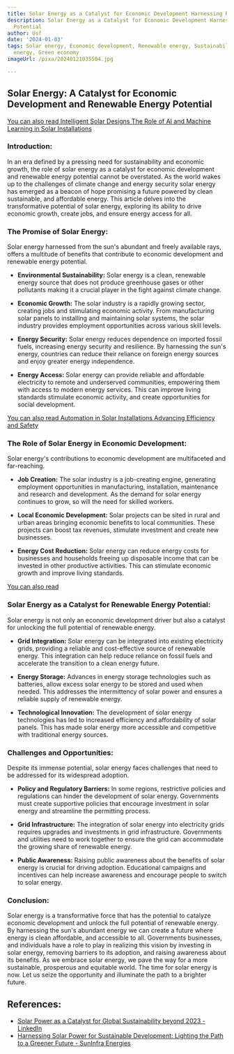 ```yaml
---
title: Solar Energy as a Catalyst for Economic Development Harnessing Renewable Potential
description: Solar Energy as a Catalyst for Economic Development Harnessing Renewable
  Potential
author: Usf
date: '2024-01-03'
tags: Solar energy, Economic development, Renewable energy, Sustainability, Clean
  energy, Green economy
imageUrl: /pixa/20240121035504.jpg

---
```

## Solar  Energy: A Catalyst for Economic Development and Renewable Energy Potential

[You can also read Intelligent Solar  Designs The Role of AI and Machine Learning in  Solar Installations](Intelligent%20Solar%20Designs%20The%20Role%20of%20AI%20and%20Machine%20Learning%20in%20Solar%20Installations)


### Introduction:

In an era defined by a pressing need for sustainability and  economic  growth, the role of  solar energy  as a catalyst for economic  development  and renewable energy potential cannot be overstated. As the world wakes up to the challenges of  climate change and energy security solar energy has emerged as a beacon of hope promising a future powered by clean  sustainable, and affordable energy. This article delves  into  the transformative potential of solar energy, exploring its ability to drive economic growth, create jobs, and ensure energy access for all.

### The Promise of Solar Energy:

Solar energy harnessed from the sun's abundant and freely  available rays, offers a multitude of benefits that contribute to economic development  and renewable energy potential.

* **Environmental Sustainability:** Solar energy is a clean, renewable energy  source that does not produce greenhouse  gases or other pollutants making it a  crucial player in the fight against climate change.

* **Economic Growth:** The solar industry is  a rapidly growing sector, creating jobs and stimulating economic activity. From manufacturing solar panels to installing and maintaining solar  systems, the solar industry provides employment opportunities across various skill levels.

* **Energy Security:** Solar energy reduces dependence on imported fossil fuels, increasing energy security and resilience. By harnessing the sun's energy, countries can  reduce their reliance on  foreign energy  sources and enjoy greater energy  independence.

* **Energy Access:** Solar energy can provide reliable and affordable  electricity to remote and underserved communities, empowering them with access to modern energy services. This can improve  living standards  stimulate  economic activity, and create opportunities for  social development.

[You can also read Automation in  Solar Installations Advancing Efficiency and Safety](Automation%20in%20Solar%20Installations%20Advancing%20Efficiency%20and%20Safety)


### The Role of Solar Energy in Economic Development:

Solar energy's contributions to economic development are multifaceted and far-reaching.

* **Job Creation:** The solar  industry is a job-creating  engine, generating employment opportunities in manufacturing, installation, maintenance and research and development.  As the demand for solar energy continues to grow, so  will the need for skilled  workers.

* **Local  Economic Development:**  Solar projects can be sited in rural and urban areas bringing economic benefits to local communities. These projects can boost tax revenues, stimulate investment and create new businesses.

* **Energy Cost Reduction:** Solar energy can reduce energy costs for businesses and households freeing up disposable income that can be invested in other  productive  activities. This can stimulate  economic  growth  and improve living standards.

[You can also  read ]()


### Solar Energy as a Catalyst for Renewable  Energy Potential:

Solar energy  is not only an economic development driver but also  a catalyst for unlocking the full potential  of renewable energy.

* **Grid Integration:** Solar energy  can be integrated into existing electricity grids, providing a reliable and cost-effective source of renewable energy. This integration can help reduce  reliance on fossil fuels and accelerate the transition to a clean energy future.

* **Energy Storage:** Advances in energy storage technologies such as batteries, allow excess solar energy to  be stored and used when needed. This addresses the  intermittency  of solar power  and ensures a reliable supply of renewable energy.

* **Technological Innovation:** The  development of solar energy technologies has led to increased efficiency and affordability of solar panels. This has made  solar energy more accessible and competitive with traditional energy sources.

### Challenges and Opportunities:

Despite  its immense potential, solar energy faces challenges that need to be addressed for its widespread adoption.

* **Policy and Regulatory Barriers:** In some regions, restrictive policies and regulations  can hinder the development of  solar energy. Governments must create supportive policies that  encourage  investment  in solar energy  and streamline the permitting process.

*  **Grid  Infrastructure:** The integration of solar energy into electricity grids requires  upgrades and investments in grid infrastructure. Governments and utilities need to work together  to ensure the grid can accommodate the  growing share of renewable energy.

* **Public Awareness:** Raising public awareness about the benefits of solar energy is crucial for driving adoption. Educational campaigns and incentives can help increase awareness and encourage people to switch to  solar energy.

### Conclusion:

Solar energy is a  transformative force that has the potential to catalyze economic development and unlock the full potential of renewable  energy. By harnessing the sun's abundant energy we can create a future where energy is clean affordable, and accessible  to all.  Governments businesses, and individuals have  a role to play in realizing this vision by investing in solar energy, removing barriers to its adoption, and raising awareness about its benefits. As we embrace solar energy, we pave the way for a  more sustainable, prosperous and equitable world. The time for solar energy is now. Let us  seize the opportunity and illuminate the  path  to a brighter future.

## References:
- [Solar Power as a Catalyst for Global Sustainability beyond 2023 - LinkedIn](https://www.linkedin.com/pulse/solar-power-catalyst-global-sustainability-beyond-2023-engineerinc)
- [Harnessing Solar Power for Sustainable Development: Lighting the Path to a Greener Future - SunInfra Energies](https://suninfra.co.in/harnessing-solar-power-for-sustainable-development-lighting-the-path-to-a-greener-future/)
